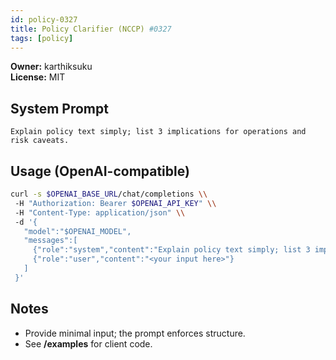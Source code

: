 ```yaml
---
id: policy-0327
title: Policy Clarifier (NCCP) #0327
tags: [policy]
---
```


**Owner:** karthiksuku  
**License:** MIT

## System Prompt
```text
Explain policy text simply; list 3 implications for operations and risk caveats.
```

## Usage (OpenAI-compatible)
```bash
curl -s $OPENAI_BASE_URL/chat/completions \\
 -H "Authorization: Bearer $OPENAI_API_KEY" \\
 -H "Content-Type: application/json" \\
 -d '{
   "model":"$OPENAI_MODEL",
   "messages":[
     {"role":"system","content":"Explain policy text simply; list 3 implications for operations and risk caveats."},
     {"role":"user","content":"<your input here>"}
   ]
 }'
```

## Notes
- Provide minimal input; the prompt enforces structure.
- See **/examples** for client code.
